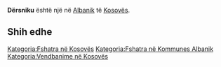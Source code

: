 {{Fshat në 
 | Emri                = Dërsniku
 | EmriAlt                = 
 | NAME_SHORT_FORM=      
 | NAME_GENERIC=      
 | NAME_SORT_NAME_RO=      DERSNIKU
 | FULL_NAME_RO = Dërsniku
 | FULL_NAME_ND_RO=Dersniku
 | SORT_NAME_RG=DERSNIKU
 | FULL_NAME_RG=Dërsniku
 | FULL_NAME_ND_RG=Dersniku
 | SRP_NAME_SHORT_FORM=      
 | SRP_NAME_GENERIC=      
 | SRP_NAME_SORT_NAME_RO=      
 | SRP_FULL_NAME_RO = 
 | SRP_FULL_NAME_ND_RO=
 | SRP_SORT_NAME_RG=
 | SRP_FULL_NAME_RG=
 | SRP_FULL_NAME_ND_RG=
 | Emri (Rasa dhanore) = 
 | Figura              = 
 | Shteti              = Kosovo
 | Komuna              = Albanik
 | Kodi postar         = 
 | Sipërfaqja          = 

 | Popullsia           = 

 | Regj. i popullsisë  = 
 | Dend. e popullsisë  = 
 | Faqja zyrtare       = 
 <!--- Koordinatat ----> 
 | Gjerësia            = 42.606111
 | Gjatësia            = 20.600833
 | Lartësia            = 
}}
'''Dërsniku''' është një [[]] në [[Albanik]] të [[Kosovës]].

<!-- == Gjeografia == -->
<!-- == Historia == -->
<!-- == Demografia == -->
== Shih edhe ==
{{Komuna Albanik}}
{{Kosovo-Administrata-Cung}}

[[Kategoria:Fshatra në Kosovës]]
[[Kategoria:Fshatra në Kommunes Albanik]]
[[Kategoria:Vendbanime në Kosovës]]